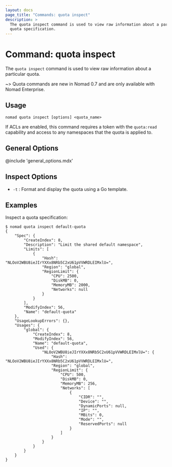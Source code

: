 ```yaml
---
layout: docs
page_title: "Commands: quota inspect"
description: >
  The quota inspect command is used to view raw information about a particular
  quota specification.
---
```


# Command: quota inspect

The `quota inspect` command is used to view raw information about a particular
quota.

~> Quota commands are new in Nomad 0.7 and are only available with Nomad
Enterprise.

## Usage

```plaintext
nomad quota inspect [options] <quota_name>
```

If ACLs are enabled, this command requires a token with the `quota:read`
capability and access to any namespaces that the quota is applied to.

## General Options

@include 'general_options.mdx'

## Inspect Options

- `-t` : Format and display the quota using a Go template.

## Examples

Inspect a quota specification:

```shell-session
$ nomad quota inspect default-quota
{
    "Spec": {
        "CreateIndex": 8,
        "Description": "Limit the shared default namespace",
        "Limits": [
            {
                "Hash": "NLOoV2WBU8ieJIrYXXx8NRb5C2xU61pVVWRDLEIMxlU=",
                "Region": "global",
                "RegionLimit": {
                    "CPU": 2500,
                    "DiskMB": 0,
                    "MemoryMB": 2000,
                    "Networks": null
                }
            }
        ],
        "ModifyIndex": 56,
        "Name": "default-quota"
    },
    "UsageLookupErrors": {},
    "Usages": {
        "global": {
            "CreateIndex": 8,
            "ModifyIndex": 56,
            "Name": "default-quota",
            "Used": {
                "NLOoV2WBU8ieJIrYXXx8NRb5C2xU61pVVWRDLEIMxlU=": {
                    "Hash": "NLOoV2WBU8ieJIrYXXx8NRb5C2xU61pVVWRDLEIMxlU=",
                    "Region": "global",
                    "RegionLimit": {
                        "CPU": 500,
                        "DiskMB": 0,
                        "MemoryMB": 256,
                        "Networks": [
                            {
                                "CIDR": "",
                                "Device": "",
                                "DynamicPorts": null,
                                "IP": "",
                                "MBits": 0,
                                "Mode": "",
                                "ReservedPorts": null
                            }
                        ]
                    }
                }
            }
        }
    }
}
```
